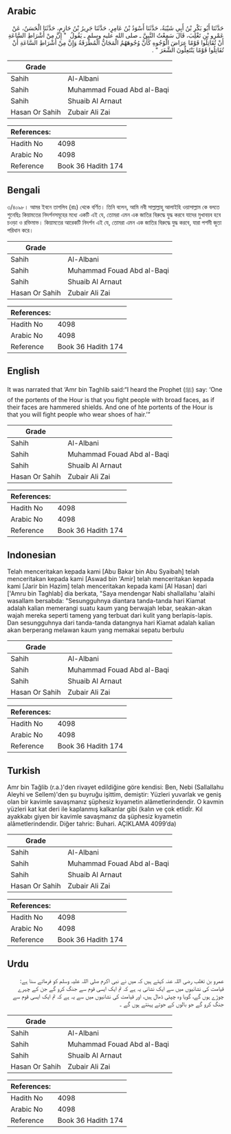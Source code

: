 ## Arabic


<div dir="rtl" lang="ar" style={{fontSize:'larger',backgroundColor:'#f8f9fa',padding:20}}>
حَدَّثَنَا أَبُو بَكْرِ بْنُ أَبِي شَيْبَةُ، حَدَّثَنَا أَسْوَدُ بْنُ عَامِرٍ، حَدَّثَنَا جَرِيرُ بْنُ حَازِمٍ، حَدَّثَنَا الْحَسَنُ، عَنْ عَمْرِو بْنِ تَغْلِبَ، قَالَ سَمِعْتُ النَّبِيَّ ـ صلى الله عليه وسلم ـ يَقُولُ ‏ "‏ إِنَّ مِنْ أَشْرَاطِ السَّاعَةِ أَنْ تُقَاتِلُوا قَوْمًا عِرَاضَ الْوُجُوهِ كَأَنَّ وُجُوهَهُمُ الْمَجَانُّ الْمُطْرَقَةُ وَإِنَّ مِنْ أَشْرَاطِ السَّاعَةِ أَنْ تُقَاتِلُوا قَوْمًا يَنْتَعِلُونَ الشَّعَرَ ‏"‏ ‏.‏
</div>
<div style={{backgroundColor:'#f8f9fa',padding:20, marginBottom: 10}}><table> <thead> <tr> <th>Grade</th> <th></th> </tr> </thead> <tbody> <tr><td>Sahih</td><td>Al-Albani</td></tr><tr><td>Sahih</td><td>Muhammad Fouad Abd al-Baqi</td></tr><tr><td>Sahih</td><td>Shuaib Al Arnaut</td></tr><tr><td>Hasan Or Sahih</td><td>Zubair Ali Zai</td></tr></tbody></table><table> <thead> <tr> <th>References:</th> <th></th> </tr> </thead> <tbody><tr><td>Hadith No</td><td>4098</td></tr><tr><td>Arabic No</td><td>4098</td></tr><tr><td>Reference</td><td>Book 36 Hadith 174</td></tr></tbody></table></div>

## Bengali


<div dir="ltr" lang="bn" style={{fontSize:'larger',backgroundColor:'#f8f9fa',padding:20}}>
৩/৪০৯৮। আমর ইবনে তাগলিব (রাঃ) থেকে বর্ণিত। তিনি বলেন, আমি নবী সাল্লাল্লাহু আলাইহি ওয়াসাল্লাম কে বলতে শুনেছিঃ কিয়ামতের নিদর্শনসমূহের মধ্যে একটি এই যে, তোমরা এমন এক জাতির বিরুদ্ধে যুদ্ধ করবে যাদের মুখাবয়ব হবে চওড়া ও রক্তিমাভ। কিয়ামতের আরেকটি নিদর্শন এই যে, তোমরা এমন এক জাতির বিরুদ্ধে যুদ্ধ করবে, যারা পশমী জুতা পরিধান করে।
</div>
<div style={{backgroundColor:'#f8f9fa',padding:20, marginBottom: 10}}><table> <thead> <tr> <th>Grade</th> <th></th> </tr> </thead> <tbody> <tr><td>Sahih</td><td>Al-Albani</td></tr><tr><td>Sahih</td><td>Muhammad Fouad Abd al-Baqi</td></tr><tr><td>Sahih</td><td>Shuaib Al Arnaut</td></tr><tr><td>Hasan Or Sahih</td><td>Zubair Ali Zai</td></tr></tbody></table><table> <thead> <tr> <th>References:</th> <th></th> </tr> </thead> <tbody><tr><td>Hadith No</td><td>4098</td></tr><tr><td>Arabic No</td><td>4098</td></tr><tr><td>Reference</td><td>Book 36 Hadith 174</td></tr></tbody></table></div>

## English


<div dir="ltr" lang="en" style={{fontSize:'larger',backgroundColor:'#f8f9fa',padding:20}}>
It was narrated that ‘Amr bin Taghlib said:“I heard the Prophet (ﷺ) say: ‘One of the portents of the Hour is that you fight people with broad faces, as if their faces are hammered shields. And one of hte portents of the Hour is that you will fight people who wear shoes of hair.’”
</div>
<div style={{backgroundColor:'#f8f9fa',padding:20, marginBottom: 10}}><table> <thead> <tr> <th>Grade</th> <th></th> </tr> </thead> <tbody> <tr><td>Sahih</td><td>Al-Albani</td></tr><tr><td>Sahih</td><td>Muhammad Fouad Abd al-Baqi</td></tr><tr><td>Sahih</td><td>Shuaib Al Arnaut</td></tr><tr><td>Hasan Or Sahih</td><td>Zubair Ali Zai</td></tr></tbody></table><table> <thead> <tr> <th>References:</th> <th></th> </tr> </thead> <tbody><tr><td>Hadith No</td><td>4098</td></tr><tr><td>Arabic No</td><td>4098</td></tr><tr><td>Reference</td><td>Book 36 Hadith 174</td></tr></tbody></table></div>

## Indonesian


<div dir="ltr" lang="id" style={{fontSize:'larger',backgroundColor:'#f8f9fa',padding:20}}>
Telah menceritakan kepada kami [Abu Bakar bin Abu Syaibah] telah menceritakan kepada kami [Aswad bin 'Amir] telah menceritakan kepada kami [Jarir bin Hazim] telah menceritakan kepada kami [Al Hasan] dari ['Amru bin Taghlab] dia berkata, "Saya mendengar Nabi shallallahu 'alaihi wasallam bersabda: "Sesungguhnya diantara tanda-tanda hari Kiamat adalah kalian memerangi suatu kaum yang berwajah lebar, seakan-akan wajah mereka seperti tameng yang terbuat dari kulit yang berlapis-lapis. Dan sesungguhnya dari tanda-tanda datangnya hari Kiamat adalah kalian akan berperang melawan kaum yang memakai sepatu berbulu
</div>
<div style={{backgroundColor:'#f8f9fa',padding:20, marginBottom: 10}}><table> <thead> <tr> <th>Grade</th> <th></th> </tr> </thead> <tbody> <tr><td>Sahih</td><td>Al-Albani</td></tr><tr><td>Sahih</td><td>Muhammad Fouad Abd al-Baqi</td></tr><tr><td>Sahih</td><td>Shuaib Al Arnaut</td></tr><tr><td>Hasan Or Sahih</td><td>Zubair Ali Zai</td></tr></tbody></table><table> <thead> <tr> <th>References:</th> <th></th> </tr> </thead> <tbody><tr><td>Hadith No</td><td>4098</td></tr><tr><td>Arabic No</td><td>4098</td></tr><tr><td>Reference</td><td>Book 36 Hadith 174</td></tr></tbody></table></div>

## Turkish


<div dir="ltr" lang="tr" style={{fontSize:'larger',backgroundColor:'#f8f9fa',padding:20}}>
Amr bin Tağlib (r.a.)'den rivayet edildiğine göre kendisi: Ben, Nebi (Sallallahu Aleyhi ve Sellem)'den şu buyruğu işittim, demiştir: Yüzleri yuvarlak ve geniş olan bir kavimle savaşmanız şüphesiz kıyametin alâmetlerindendir. O kavmin yüzleri kat kat deri ile kaplanmış kalkanlar gibi (kalın ve çok etlidİr. Kıl ayakkabı giyen bir kavimle savaşmanız da şüphesiz kıyametin alâmetlerindendir. Diğer tahric: Buhari. AÇIKLAMA 4099’da)
</div>
<div style={{backgroundColor:'#f8f9fa',padding:20, marginBottom: 10}}><table> <thead> <tr> <th>Grade</th> <th></th> </tr> </thead> <tbody> <tr><td>Sahih</td><td>Al-Albani</td></tr><tr><td>Sahih</td><td>Muhammad Fouad Abd al-Baqi</td></tr><tr><td>Sahih</td><td>Shuaib Al Arnaut</td></tr><tr><td>Hasan Or Sahih</td><td>Zubair Ali Zai</td></tr></tbody></table><table> <thead> <tr> <th>References:</th> <th></th> </tr> </thead> <tbody><tr><td>Hadith No</td><td>4098</td></tr><tr><td>Arabic No</td><td>4098</td></tr><tr><td>Reference</td><td>Book 36 Hadith 174</td></tr></tbody></table></div>

## Urdu


<div dir="rtl" lang="ur" style={{fontSize:'larger',backgroundColor:'#f8f9fa',padding:20}}>
عمرو بن تغلب رضی اللہ عنہ کہتے ہیں کہ میں نے نبی اکرم صلی اللہ علیہ وسلم کو فرماتے سنا ہے: قیامت کی نشانیوں میں سے ایک نشانی یہ ہے کہ تم ایک ایسی قوم سے جنگ کرو گے جن کے چہرے چوڑے ہوں گے، گویا وہ چپٹی ڈھال ہیں، اور قیامت کی نشانیوں میں سے یہ ہے کہ تم ایک ایسی قوم سے جنگ کرو گے جو بالوں کے جوتے پہنتے ہوں گے ۔
</div>
<div style={{backgroundColor:'#f8f9fa',padding:20, marginBottom: 10}}><table> <thead> <tr> <th>Grade</th> <th></th> </tr> </thead> <tbody> <tr><td>Sahih</td><td>Al-Albani</td></tr><tr><td>Sahih</td><td>Muhammad Fouad Abd al-Baqi</td></tr><tr><td>Sahih</td><td>Shuaib Al Arnaut</td></tr><tr><td>Hasan Or Sahih</td><td>Zubair Ali Zai</td></tr></tbody></table><table> <thead> <tr> <th>References:</th> <th></th> </tr> </thead> <tbody><tr><td>Hadith No</td><td>4098</td></tr><tr><td>Arabic No</td><td>4098</td></tr><tr><td>Reference</td><td>Book 36 Hadith 174</td></tr></tbody></table></div>